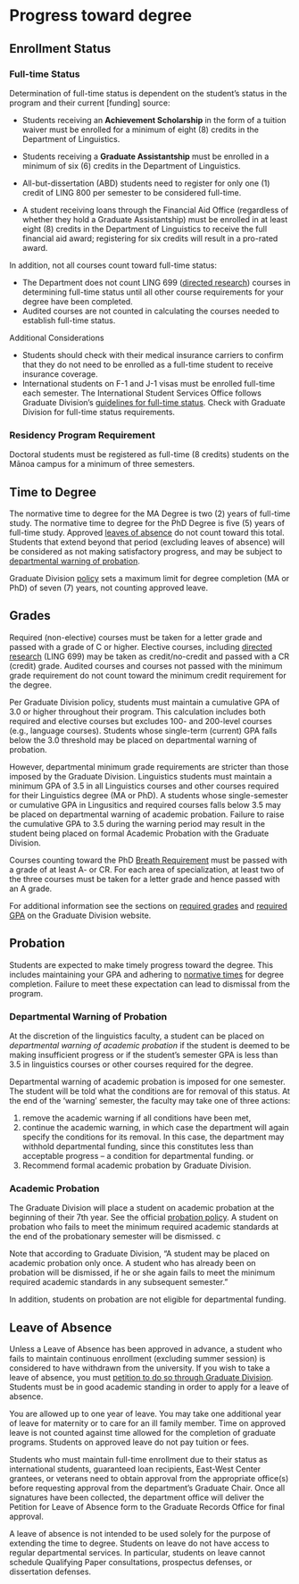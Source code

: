 # Progress toward degree

## Enrollment Status

### Full-time Status

Determination of full-time status is dependent on the student's status in the program and their current [funding] source:

-   Students receiving an **Achievement Scholarship** in the form of a tuition waiver must be enrolled for a minimum of eight (8) credits in the Department of Linguistics.

-   Students receiving a **Graduate Assistantship** must be enrolled in a minimum of six (6) credits in the Department of Linguistics.

-   All-but-dissertation (ABD) students need to register for only one (1) credit of LING 800 per semester to be considered full-time.

-   A student receiving loans through the Financial Aid Office (regardless of whether they hold a Graduate Assistantship) must be enrolled in at least eight (8) credits in the Department of Linguistics to receive the full financial aid award; registering for six credits will result in a pro-rated award.

In addition, not all courses count toward full-time status:

-   The Department does not count LING 699 ([directed research](#ling699)) courses in determining full-time status until all other course requirements for your degree have been completed.
-   Audited courses are not counted in calculating the courses needed to establish full-time status.

Additional Considerations

-   Students should check with their medical insurance carriers to confirm that they do not need to be enrolled as a full-time student to receive insurance coverage.
-   International students on F-1 and J-1 visas must be enrolled full-time each semester. The International Student Services Office follows Graduate Division's [guidelines for full-time status](https://manoa.hawaii.edu/graduate/course-loads-full-time-definition/). Check with Graduate Division for full-time status requirements.

### Residency Program Requirement

Doctoral students must be registered as full-time (8 credits) students on the Mānoa campus for a minimum of three semesters.

## Time to Degree {#time}

The normative time to degree for the MA Degree is two (2) years of full-time study. The normative time to degree for the PhD Degree is five (5) years of full-time study. Approved [leaves of absence](leave) do not count toward this total. Students that extend beyond that period (excluding leaves of absence) will be considered as not making satisfactory progress, and may be subject to [departmental warning of probation](probation).

Graduate Division [policy](https://manoa.hawaii.edu/graduate/disciplinary-actions/) sets a maximum limit for degree completion (MA or PhD) of seven (7) years, not counting approved leave.

## Grades {#grades}

Required (non-elective) courses must be taken for a letter grade and passed with a grade of C or higher. Elective courses, including [directed research](#ling699) (LING 699) may be taken as credit/no-credit and passed with a CR (credit) grade. Audited courses and courses not passed with the minimum grade requirement do not count toward the minimum credit requirement for the degree.

Per Graduate Division policy, students must maintain a cumulative GPA of 3.0 or higher throughout their program. This calculation includes both required and elective courses but excludes 100- and 200-level courses (e.g., language courses). Students whose single-term (current) GPA falls below the 3.0 threshold may be placed on departmental warning of probation.

However, departmental minimum grade requirements are stricter than those imposed by the Graduate Division. Linguistics students must maintain a minimum GPA of 3.5 in all Linguistics courses and other courses required for their Linguistics degree (MA or PhD). A students whose single-semester or cumulative GPA in Lingusitics and required courses falls below 3.5 may be placed on departmental warning of academic probation. Failure to raise the cumulative GPA to 3.5 during the warning period may result in the student being placed on formal Academic Probation with the Graduate Division.

Courses counting toward the PhD [Breath Requirement](#breadth) must be passed with a grade of at least A- or CR. For each area of specialization, at least two of the three courses must be taken for a letter grade and hence passed with an A grade.

For additional information see the sections on [required grades](https://manoa.hawaii.edu/graduate/required-grades/) and [required GPA](https://manoa.hawaii.edu/graduate/required-gdgpa/) on the Graduate Division website.

## Probation {#probation}

Students are expected to make timely progress toward the degree. This includes maintaining your GPA and adhering to [normative times](time) for degree completion. Failure to meet these expectation can lead to dismissal from the program.

### Departmental Warning of Probation

At the discretion of the linguistics faculty, a student can be placed on *departmental warning of academic probation* if the student is deemed to be making insufficient progress or if the student's semester GPA is less than 3.5 in linguistics courses or other courses required for the degree.

Departmental warning of academic probation is imposed for one semester. The student will be told what the conditions are for removal of this status. At the end of the 'warning' semester, the faculty may take one of three actions:

1.  remove the academic warning if all conditions have been met,
2.  continue the academic warning, in which case the department will again specify the conditions for its removal. In this case, the department may withhold departmental funding, since this constitutes less than acceptable progress -- a condition for departmental funding. or
3.  Recommend formal academic probation by Graduate Division.

### Academic Probation

The Graduate Division will place a student on academic probation at the beginning of their 7th year. See the official [probation policy](http://manoa.hawaii.edu/graduate/content/disciplinary-actions). A student on probation who fails to meet the minimum required academic standards at the end of the probationary semester will be dismissed. c

Note that according to Graduate Division, "A student may be placed on academic probation only once. A student who has already been on probation will be dismissed, if he or she again fails to meet the minimum required academic standards in any subsequent semester."

In addition, students on probation are not eligible for departmental funding.

## Leave of Absence

Unless a Leave of Absence has been approved in advance, a student who fails to maintain continuous enrollment (excluding summer session) is considered to have withdrawn from the university. If you wish to take a leave of absence, you must [petition to do so through Graduate Division](https://manoa.hawaii.edu/graduate/leave-of-absence/). Students must be in good academic standing in order to apply for a leave of absence.

You are allowed up to one year of leave. You may take one additional year of leave for maternity or to care for an ill family member. Time on approved leave is not counted against time allowed for the completion of graduate programs. Students on approved leave do not pay tuition or fees.

Students who must maintain full-time enrollment due to their status as international students, guaranteed loan recipients, East-West Center grantees, or veterans need to obtain approval from the appropriate office(s) before requesting approval from the department's Graduate Chair. Once all signatures have been collected, the department office will deliver the Petition for Leave of Absence form to the Graduate Records Office for final approval.

A leave of absence is not intended to be used solely for the purpose of extending the time to degree. Students on leave do not have access to regular departmental services. In particular, students on leave cannot schedule Qualifying Paper consultations, prospectus defenses, or dissertation defenses.
